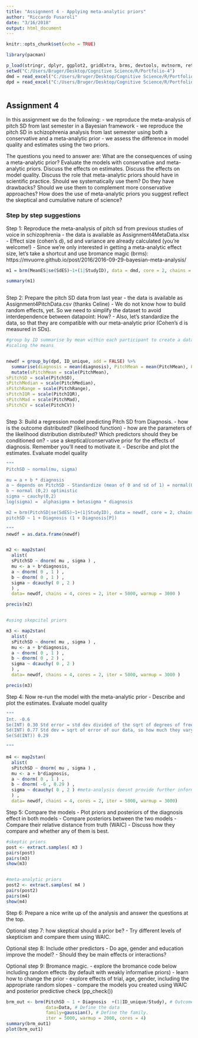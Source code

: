 ```yaml
---
title: "Assignment 4 - Applying meta-analytic priors"
author: "Riccardo Fusaroli"
date: "3/16/2018"
output: html_document
---
```


```r
knitr::opts_chunk$set(echo = TRUE)

library(pacman)

p_load(stringr, dplyr, ggplot2, gridExtra, brms, devtools, mvtnorm, rethinking, metafor, readxl, lme4, tidyverse, rstan)
setwd("C:/Users/Bruger/Desktop/Cognitive Science/R/Portfolio-4")
dmd = read_excel("C:/Users/Bruger/Desktop/Cognitive Science/R/Portfolio-4/Assignment4MetaData.xlsx")
dpd = read_excel("C:/Users/Bruger/Desktop/Cognitive Science/R/Portfolio-4/Assignment4PitchDatav2.xlsx")



```

## Assignment 4

In this assignment we do the following:
- we reproduce the meta-analysis of pitch SD from last semester in a Bayesian framework
- we reproduce the pitch SD in schizophrenia analysis from last semester using both a conservative and a meta-analytic prior
- we assess the difference in model quality and estimates using the two priors.

The questions you need to answer are: What are the consequences of using a meta-analytic prior? Evaluate the models with conservative and meta-analytic priors. Discuss the effects on estimates. Discuss the effects on model quality. Discuss the role that meta-analytic priors should have in scientific practice. Should we systematically use them? Do they have drawbacks? Should we use them to complement more conservative approaches? How does the use of meta-analytic priors you suggest reflect the skeptical and cumulative nature of science?

### Step by step suggestions

Step 1: Reproduce the meta-analysis of pitch sd from previous studies of voice in schizophrenia
- the data is available as Assignment4MetaData.xlsx
- Effect size (cohen's d), sd and variance are already calculated (you're welcome!)
- Since we're only interested in getting a meta-analytic effect size, let's take a shortcut and use bromance magic (brms): https://mvuorre.github.io/post/2016/2016-09-29-bayesian-meta-analysis/


```r

m1 = brm(MeanES|se(SdES)~1+(1|StudyID), data = dmd, core = 2, chains = 2, iter = 2000)

summary(m1)
      
```



Step 2: Prepare the pitch SD data from last year
- the data is available as Assignment4PitchData.csv (thanks Celine)
- We do not know how to build random effects, yet. So we need to simplify the dataset to avoid interdependence between datapoint: How?
- Also, let's standardize the data, so that they are compatible with our meta-analytic prior (Cohen's d is measured in SDs).


```r

#group by ID summarise by mean within each participant to create a dataframe with only one datapoint per particiant
#scaling the means


newdf = group_by(dpd, ID_unique, add = FALSE) %>%
  summarise(diagnosis = mean(diagnosis), PitchMean = mean(PitchMean), PitchSD = mean(PitchSD), PitchMedian = mean(PitchMedian), PitchRange = mean(PitchRange), PitchIQR = mean(PitchIQR), PitchMad = mean(PitchMad), PitchCV = mean(PitchCV)) %>%
  mutate(sPitchMean = scale(PitchMean),
sPitchSD = scale(PitchSD),
sPitchMedian = scale(PitchMedian),
sPitchRange = scale(PitchRange),
sPitchIQR = scale(PitchIQR),
sPitchMad = scale(PitchMad),
sPitchCV = scale(PitchCV))



```


Step 3: Build a regression model predicting Pitch SD from Diagnosis.
- how is the outcome distributed? (likelihood function)
- how are the parameters of the likelihood distribution distributed? Which predictors should they be conditioned on?
- use a skeptical/conservative prior for the effects of diagnosis. Remember you'll need to motivate it.
- Describe and plot the estimates. Evaluate model quality

```r

"""
PitchSD ~ normal(mu, sigma)

mu = a + b * diagnosis
a ~ depends on PitchSD - Standardize (mean of 0 and sd of 1) = normal(0,1)
b ~ normal (0,2) optimistic
sigma ~ cauchy(0,2) 
log(sigma) =  alphasigma + betasigma * diagnosis

m2 = brm(PitchSD|se(SdES)~1+(1|StudyID), data = newdf, core = 2, chains = 2, iter = 2000)
pitchSD ~ 1 + Diagnosis (1 + Diagnosis[P])

"""
newdf = as.data.frame(newdf)


m2 <- map2stan(
  alist(
  sPitchSD ~ dnorm( mu , sigma ) ,
  mu <- a + b*diagnosis,
  a ~ dnorm( 0 , 1 ) ,
  b ~ dnorm( 0 , 1 ) ,
  sigma ~ dcauchy( 0 , 2 )
  ) ,
  data= newdf, chains = 4, cores = 2, iter = 5000, warmup = 3000 )

precis(m2)


#using skepcital priors

m3 <- map2stan(
  alist(
  sPitchSD ~ dnorm( mu , sigma ) ,
  mu <- a + b*diagnosis,
  a ~ dnorm( 0 , 1 ) ,
  b ~ dnorm( 0 , 2 ) ,
  sigma ~ dcauchy( 0 , 2 )
  ) ,
  data= newdf, chains = 4, cores = 2, iter = 5000, warmup = 3000 )

precis(m3)


```



Step 4: Now re-run the model with the meta-analytic prior
- Describe and plot the estimates. Evaluate model quality

```r

"""
Int. -0.6
Se(INT) 0.30 Std error = std dev divided of the sqrt of degrees of freedom 
Sd(INT) 0.77 Std dev = sqrt of error of our data, so how much they vary
Se(Sd(INT)) 0.29

"""

m4 <- map2stan(
  alist(
  sPitchSD ~ dnorm( mu , sigma ) ,
  mu <- a + b*diagnosis,
  a ~ dnorm( 0 , 1 ) ,
  b ~ dnorm( -6 , 0.29 ) ,
  sigma ~ dcauchy( 0 , 2 ) #meta-analysis doesnt provide further information, such as the alpha, so dont change sigma or alpha.
  ) ,
  data= newdf, chains = 4, cores = 2, iter = 5000, warmup = 3000)

```



Step 5: Compare the models
- Plot priors and posteriors of the diagnosis effect in both models
- Compare posteriors between the two models
- Compare their relative distance from truth (WAIC)
- Discuss how they compare and whether any of them is best.

```r

#skeptic priors
post <- extract.samples( m3 )
pairs(post)
pairs(m3)
show(m3)


#meta-analytic priors
post2 <- extract.samples( m4 )
pairs(post2)
pairs(m4)
show(m4)


```



Step 6: Prepare a nice write up of the analysis and answer the questions at the top.




Optional step 7: how skeptical should a prior be?
- Try different levels of skepticism and compare them using WAIC.

Optional step 8: Include other predictors
- Do age, gender and education improve the model?
- Should they be main effects or interactions?

Optional step 9: Bromance magic.
- explore the bromance code below including random effects (by default with weakly informative priors)
- learn how to change the prior
- explore effects of trial, age, gender, including the appropriate random slopes
- compare the models you created using WAIC and posterior predictive check (pp_check())


```r

brm_out <- brm(PitchSD ~ 1 + Diagnosis  +(1|ID_unique/Study), # Outcome as a function of the predictors as in lme4. 
               data=Data, # Define the data
               family=gaussian(), # Define the family. 
               iter = 5000, warmup = 2000, cores = 4)
summary(brm_out1)
plot(brm_out1)

```


